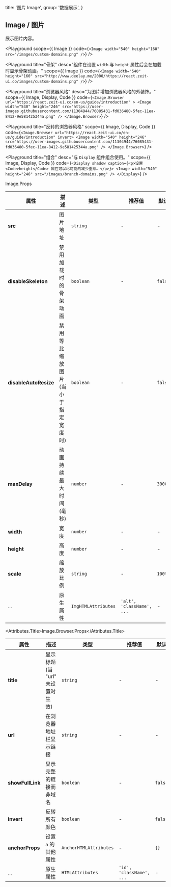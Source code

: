 
  title: '图片 Image',
  group: '数据展示',
}

## Image / 图片

展示图片内容。

<Playground
  scope={{ Image }}
  code={`
<Image width="540" height="160" src="/images/custom-domains.png" />
`} />

<Playground
  title="骨架"
  desc="组件在设置 `width` 与 `height` 属性后会在加载时显示骨架动画。"
  scope={{ Image }}
  code={`
<Image width="540" height="160"
  src="http://www.deelay.me/2000/https://react.zeit-ui.co/images/custom-domains.png" />
`} />

<Playground
  title="浏览器风格"
  desc="为图片增加浏览器风格的外装饰。"
  scope={{ Image, Display, Code }}
  code={`
<Image.Browser url="https://react.zeit-ui.co/en-us/guide/introduction" >
  <Image width="540" height="246" src="https://user-images.githubusercontent.com/11304944/76085431-fd036480-5fec-11ea-8412-9e581425344a.png" />
</Image.Browser>
`} />

<Playground
  title="反转的浏览器风格"
  scope={{ Image, Display, Code }}
  code={`
<Image.Browser url="https://react.zeit-ui.co/en-us/guide/introduction" invert>
  <Image width="540" height="246" src="https://user-images.githubusercontent.com/11304944/76085431-fd036480-5fec-11ea-8412-9e581425344a.png" />
</Image.Browser>
`} />

<Playground
  title="组合"
  desc="与 `Display` 组件组合使用。"
  scope={{ Image, Display, Code }}
  code={`
<Display shadow caption={<p>设置 <Code>height</Code> 属性可以尽可能的减少重绘。</p>}>
  <Image width="540" height="246" src="/images/branch-domains.png" />
</Display>
`} />

<Attributes edit="/pages/zh-cn/components/image.mdx">
<Attributes.Title>Image.Props</Attributes.Title>

| 属性 | 描述 | 类型 | 推荐值 | 默认
| ---------- | ---------- | ---- |  -------------- | ------ |
| **src** | 图片地址 | `string` | - | - |
| **disableSkeleton** | 禁用加载时的骨架动画  | `boolean` | - | `false` |
| **disableAutoResize** | 禁用等比缩放图片 (当小于指定宽度时)  | `boolean` | - | `false` |
| **maxDelay** | 动画持续最大时间 (毫秒)  | `number` | - | `3000` |
| **width** | 宽度 | `number` | - | - |
| **height** | 高度 | `number` | - | - |
| **scale** | 缩放比例 | `string` | - | `100%` |
| ... | 原生属性 | `ImgHTMLAttributes` | `'alt', 'className', ...` | - |

<Attributes.Title>Image.Browser.Props</Attributes.Title>

| 属性 | 描述 | 类型 | 推荐值 | 默认
| ---------- | ---------- | ---- |  -------------- | ------ |
| **title** | 显示标题 (当 "url" 未设置时生效) | `string` | - | - |
| **url** | 在浏览器地址栏显示链接 | `string` | - | - |
| **showFullLink** | 显示完整的链接而非域名 | `boolean` | - | `false` |
| **invert** | 反转所有颜色 | `boolean` | - | `false` |
| **anchorProps** |  设置 `a` 的其他属性 | `AnchorHTMLAttributes` | - | `{}` |
| ... | 原生属性 | `HTMLAttributes` | `'id', 'className', ...` | - |

</Attributes>

